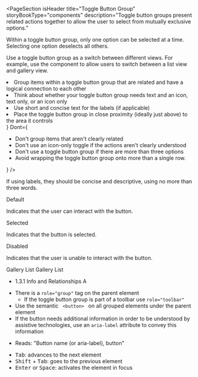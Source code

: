 
<PageSection
  isHeader
  title="Toggle Button Group"
  storyBookType="components"
  description="Toggle button groups present related actions together to allow the user to select from mutually exclusive options."
></PageSection>

<PageSection title="Usage">
  <p>
    Within a toggle button group, only one option can be selected at a time. Selecting one option
    deselects all others.
  </p>
  <p>
    Use a toggle button group as a switch between different views. For example, use the component to
    allow users to switch between a list view and gallery view.
  </p>
</PageSection>

<PageSection title="Best practices">
  <BestPractices
    Do={
      <ul>
        <li>
          Group items within a toggle button group that are related and have a logical connection to
          each other
        </li>
        <li>
          Think about whether your toggle button group needs text and an icon, text only, or an icon
          only
        </li>
        <li>Use short and concise text for the labels (if applicable)</li>
        <li>
          Place the toggle button group in close proximity (ideally just above) to the area it
          controls
        </li>
      </ul>
    }
    Dont={
      <ul>
        <li>Don't group items that aren't clearly related</li>
        <li>Don't use an icon-only toggle if the actions aren't clearly understood</li>
        <li>Don't use a toggle button group if there are more than three options</li>
        <li>Avoid wrapping the toggle button group onto more than a single row.</li>
      </ul>
    }
  />
</PageSection>
<PageSection title="Content guidelines">
  <p>If using labels, they should be concise and descriptive, using no more than three words.</p>
  <PageSection subSectionLevel={1} title="States">
    <PharosHeading level="4" preset="1--bold">
      Default
    </PharosHeading>
    <p>Indicates that the user can interact with the button.</p>
    <PharosHeading level="4" preset="1--bold">
      Selected
    </PharosHeading>
    <p>Indicates that the button is selected.</p>
    <PharosHeading level="4" preset="1--bold">
      Disabled
    </PharosHeading>
    <p>Indicates that the user is unable to interact with the button.</p>
  </PageSection>
</PageSection>
<PageSection title="Variants">
  <PageSection title="Icon + Text" subSectionLevel={1}>
    <PharosToggleButtonGroup>
      <PharosToggleButton id="gallery-mode-button" icon-left="view-gallery">
        Gallery
      </PharosToggleButton>
      <PharosToggleButton id="list-mode-button" icon-left="view-list">
        List
      </PharosToggleButton>
    </PharosToggleButtonGroup>
  </PageSection>
  <PageSection title="Text only" subSectionLevel={1}>
    <PharosToggleButtonGroup>
      <PharosToggleButton id="gallery-mode-button">Gallery</PharosToggleButton>
      <PharosToggleButton id="list-mode-button">List</PharosToggleButton>
    </PharosToggleButtonGroup>
  </PageSection>
  <PageSection title="Icon only" subSectionLevel={1}>
    <PharosToggleButtonGroup>
      <PharosToggleButton id="gallery-mode-button" icon-left="view-gallery" />
      <PharosToggleButton id="list-mode-button" icon-left="view-list" />
    </PharosToggleButtonGroup>
  </PageSection>
</PageSection>

<PageSection title="Accessibility">
  <PageSection subSectionLevel={1} title="Relevant WCAG guidelines">
    <ul>
      <li>
        <PharosLink href="https://www.w3.org/WAI/WCAG21/Understanding/info-and-relationships.html">
          1.3.1 Info and Relationships A
        </PharosLink>
      </li>
    </ul>
  </PageSection>
  <PageSection title="Code expectations" subSectionLevel={1}>
    <ul>
      <li>
        There is a <code>role="group"</code> tag on the parent element
        <ul>
          <li>
            If the toggle button group is part of a toolbar use <code>role="toolbar"</code>
          </li>
        </ul>
      </li>
      <li>
        Use the semantic <code> &lt;button&gt; </code> on all grouped elements under the parent
        element
      </li>
      <li>
        If the button needs additional information in order to be understood by assistive
        technologies, use an <code>aria-label</code> attribute to convey this information
      </li>
    </ul>
  </PageSection>
  <PageSection subSectionLevel={1} title="Expected actions">
    <PageSection title="Screen reader" subSectionLevel={2}>
      <ul>
        <li>Reads: "Button name (or aria-label), button"</li>
      </ul>
    </PageSection>
    <PageSection title="Keyboard" subSectionLevel={2}>
      <ul>
        <li>
          <kbd>Tab</kbd>: advances to the next element
        </li>
        <li>
          <kbd>Shift</kbd> + <kbd>Tab</kbd>: goes to the previous element
        </li>
        <li>
          <kbd>Enter</kbd> or <kbd>Space</kbd>: activates the element in focus
        </li>
      </ul>
    </PageSection>
  </PageSection>
</PageSection>
